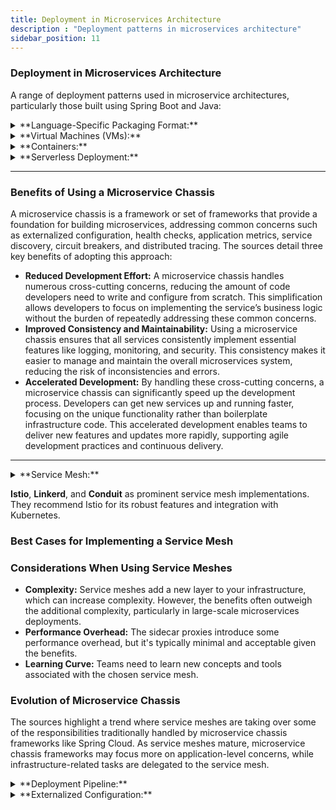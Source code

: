 ```yaml
---
title: Deployment in Microservices Architecture
description : "Deployment patterns in microservices architecture"
sidebar_position: 11
---
```

### Deployment in Microservices Architecture

A range of deployment patterns used in microservice architectures, particularly those built using Spring Boot and Java:

<details>
  <summary>**Language-Specific Packaging Format:**</summary>

This traditional approach involves deploying services as executable packages, such as JAR or WAR files. These packages contain the compiled code and necessary dependencies, requiring manual configuration of the runtime environment on the target machine. The deployment pipeline typically builds the package and uses a service management interface to deploy it to the production environment.

- **Benefits:**
  - Efficient resource utilization
  - Fast deployment
- **Drawbacks:**
  -  **Lack of Encapsulation of the Technology Stack:** Requires operations teams to have detailed knowledge of each service's deployment requirements, increasing complexity and risk of errors.
  -  **No Ability to Constrain Resources:** Inability to limit resource consumption by individual services, potentially leading to resource starvation for other services.
  -  **Lack of Isolation:** Running multiple services on the same machine without isolation can lead to conflicts and dependencies.
  -  **Automatic Placement Challenges:** Determining where to place service instances automatically is difficult.
</details>

<details>
  <summary>**Virtual Machines (VMs):**</summary>

  **Virtual Machines (VMs):** Deploying services as VMs offers greater isolation and resource control than language-specific packages. Each service instance runs in its own VM, reducing conflicts and dependencies. The deployment pipeline creates VM images, including the service and its runtime environment, and deploys them to the production environment.
</details>

<details>
  <summary>**Containers:**</summary>

  **Containers:** Containers, such as Docker, provide a lightweight and portable approach to deploying microservices. Each service instance runs in its own container, offering similar benefits to VMs but with greater efficiency and speed. Deployment pipelines build container images and use container orchestration platforms like Kubernetes to manage and deploy the services.

  **Kubernetes:** Kubernetes is a popular container orchestration platform used to deploy and manage containerized microservices at scale. It provides features for automated deployment, scaling, service discovery, and health monitoring. Deployment pipelines typically interact with Kubernetes APIs to deploy and manage services.
</details>

<details>
  <summary>**Serverless Deployment:**</summary>

  **Serverless Deployment:** In serverless deployment, developers only need to upload the service code, while the serverless platform manages infrastructure concerns. Platforms like AWS Lambda handle scaling, resource allocation, and execution automatically, allowing developers to focus on business logic.
</details>

---
### Benefits of Using a Microservice Chassis

A microservice chassis is a framework or set of frameworks that provide a foundation for building microservices,
addressing common concerns such as externalized configuration, health checks, application metrics, service discovery,
circuit breakers, and distributed tracing. The sources detail three key benefits of adopting this approach:

- **Reduced Development Effort:**  A microservice chassis handles numerous cross-cutting concerns, reducing the amount of code developers need to write and configure from scratch. This simplification allows developers to focus on implementing the service’s business logic without the burden of repeatedly addressing these common concerns.
- **Improved Consistency and Maintainability:**  Using a microservice chassis ensures that all services consistently implement essential features like logging, monitoring, and security.  This consistency makes it easier to manage and maintain the overall microservices system, reducing the risk of inconsistencies and errors.
- **Accelerated Development:**  By handling these cross-cutting concerns, a microservice chassis can significantly speed up the development process. Developers can get new services up and running faster, focusing on the unique functionality rather than boilerplate infrastructure code. This accelerated development enables teams to deliver new features and updates more rapidly, supporting agile development practices and continuous delivery.


---

<details>
  <summary>**Service Mesh:**</summary>

  ### What is a Service Mesh?
  A service mesh is a dedicated infrastructure layer that manages communication between services in a microservices architecture.
  It acts as an intermediary for all network traffic flowing in and out of services,
  handling tasks such as service discovery, load balancing, traffic routing, security, and observability.
  It's essentially a **network of proxies** deployed alongside each service instance,
  often referred to as "sidecar proxies," forming a mesh-like structure for managing communications.

  ### Key Functions and Benefits of a Service Mesh

  - **Traffic Management:**  Service meshes offer fine-grained control over traffic routing. This allows you to implement strategies like:
    - **Canary Releases:** Gradually roll out new service versions to a subset of users, minimizing risks associated with deployments.
    - **A/B Testing:** Route traffic to different service versions for testing and experimentation purposes.
    - **Blue/Green Deployments:**  Seamlessly switch traffic between different environments (blue and green) for zero-downtime deployments.

  - **Resilience:** Service meshes enhance application resilience by handling failures gracefully:
    - **Circuit Breaking:**  Prevent cascading failures by automatically stopping requests to failing services.
    - **Retries:**  Automatically retry failed requests to potentially recover from transient errors.
    - **Timeouts:**  Set limits on how long requests can take, preventing long-running requests from blocking resources.

  - **Security:** Service meshes can improve security by:
    - **Mutual TLS (mTLS):**  Encrypt communication between services, ensuring confidentiality and integrity.
    - **Access Control:**  Enforce access policies to restrict communication between services.

  - **Observability:** Service meshes provide valuable insights into the behavior of microservices:
    - **Metrics Collection:** Collect metrics on request rates, latency, error rates, and other performance indicators.
    - **Distributed Tracing:** Track requests across multiple services to understand their flow and identify performance bottlenecks.
    - **Logging:** Aggregate and manage logs from all services in a centralized location.

  **Service Mesh:** A service mesh, such as Istio, enhances communication and management capabilities in a microservices environment. It provides features like service discovery, load balancing, traffic management, and security policies, often operating alongside a container orchestration platform like Kubernetes.
</details>

**Istio**, **Linkerd**, and **Conduit** as prominent service mesh implementations.
They recommend Istio for its robust features and integration with Kubernetes.

### Best Cases for Implementing a Service Mesh

### Considerations When Using Service Meshes

  * **Complexity:**  Service meshes add a new layer to your infrastructure, which can increase complexity. However, the benefits often outweigh the additional complexity, particularly in large-scale microservices deployments.
  * **Performance Overhead:**  The sidecar proxies introduce some performance overhead, but it's typically minimal and acceptable given the benefits.
  * **Learning Curve:**  Teams need to learn new concepts and tools associated with the chosen service mesh.

###  Evolution of Microservice Chassis

The sources highlight a trend where service meshes are taking over some of the responsibilities traditionally handled
by microservice chassis frameworks like Spring Cloud.
As service meshes mature, microservice chassis frameworks may focus more on application-level concerns,
while infrastructure-related tasks are delegated to the service mesh.


<details>
  <summary>**Deployment Pipeline:**</summary>

  **Deployment Pipeline:** A critical aspect of microservice deployment is a robust deployment pipeline that automates the process from code commit to production release. This pipeline typically includes stages for building, testing, packaging, and deploying the service, often using tools like Jenkins or similar CI/CD platforms.
</details>

<details>
  <summary>**Externalized Configuration:**</summary>

  **Externalized Configuration:** In microservices, externalized configuration allows for environment-specific settings to be applied without modifying the application code. This can be achieved through mechanisms like environment variables, configuration files, or dedicated configuration servers. The deployment environment supplies the configuration properties when creating a service instance, typically read by the service instance upon startup.
</details>

